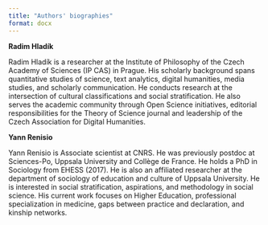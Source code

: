 ```yaml
---
title: "Authors' biographies"
format: docx
---
```


__Radim Hladík__

Radim Hladík is a researcher at the Institute of Philosophy of the Czech Academy of Sciences (IP CAS) in Prague. His scholarly background spans quantitative studies of science, text analytics, digital humanities, media studies, and scholarly communication. He conducts research at the intersection of cultural classifications and social stratification. He also serves the academic community through Open Science initiatives, editorial responsibilities for the Theory of Science journal and leadership of the Czech Association for Digital Humanities.

__Yann Renisio__

Yann Renisio is Associate scientist at CNRS. He was previously postdoc at Sciences-Po, Uppsala University and Collège de France. He holds a PhD in Sociology from EHESS (2017). He is also an affiliated researcher at the department of sociology of education and culture of Uppsala University. He is interested in social stratification, aspirations, and methodology in social science. His current work focuses on Higher Education, professional specialization in medicine, gaps between practice and declaration, and kinship networks.